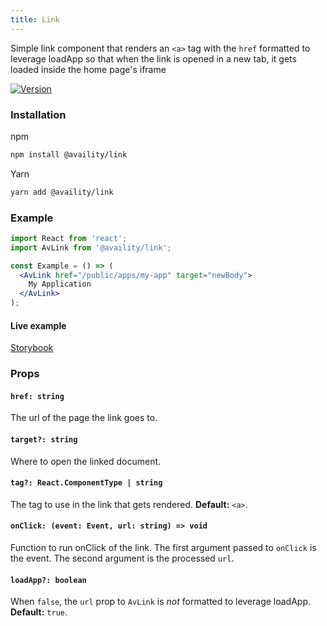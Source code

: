 ```yaml
---
title: Link
---
```


Simple link component that renders an `<a>` tag with the `href` formatted to leverage loadApp so that when the link is opened in a new tab, it gets loaded inside the home page's iframe

[![Version](https://img.shields.io/npm/v/@availity/link.svg?style=for-the-badge)](https://www.npmjs.com/package/@availity/link)

### Installation

npm

```bash
npm install @availity/link
```

Yarn

```bash
yarn add @availity/link
```

### Example

```jsx
import React from 'react';
import AvLink from '@availity/link';

const Example = () => (
  <AvLink href="/public/apps/my-app" target="newBody">
    My Application
  </AvLink>
);
```

#### Live example

[Storybook](https://availity.github.io/availity-react/storybook/?path=/story/components-link--with-absolute-url)

### Props

#### `href: string`

The url of the page the link goes to.

#### `target?: string`

Where to open the linked document.

#### `tag?: React.ComponentType | string`

The tag to use in the link that gets rendered. **Default:** `<a>`.

#### `onClick: (event: Event, url: string) => void`

Function to run onClick of the link. The first argument passed to `onClick` is the event. The second argument is the processed `url`.

#### `loadApp?: boolean`

When `false`, the `url` prop to `AvLink` is _not_ formatted to leverage loadApp. **Default:** `true`.
